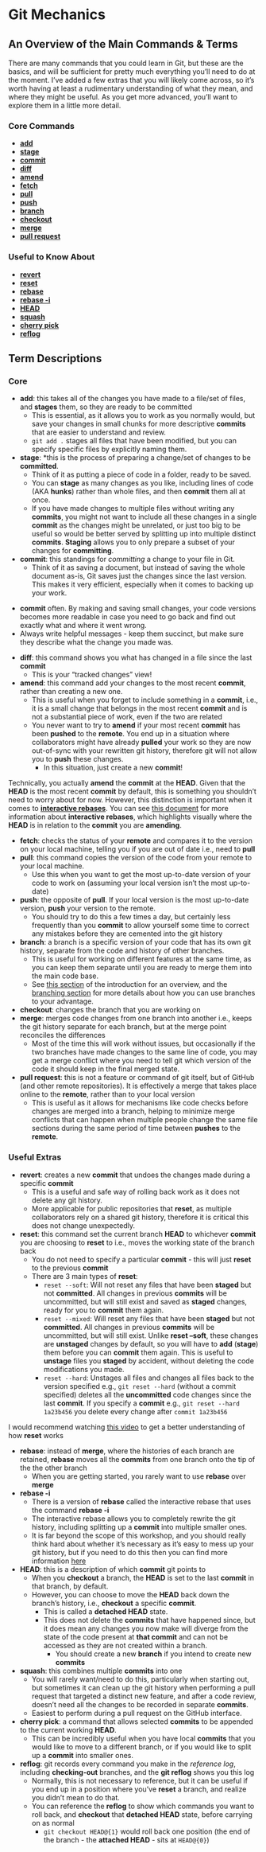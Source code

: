 # Git Mechanics
## An Overview of the Main Commands & Terms

There are many commands that you could learn in Git, but these are the basics, and will be sufficient for pretty much everything you'll need to do at the moment.
I've added a few extras that you will likely come across, so it's worth having at least a rudimentary understanding of what they mean, and where they might be useful.
As you get more advanced, you'll want to explore them in a little more detail.

### Core Commands

<div class="box">
- [**add**](#add)
- [**stage**](#stage)
- [**commit**](#commit)
- [**diff**](#diff)
- [**amend**](#amend)
- [**fetch**](#fetch)
- [**pull**](#pull)
- [**push**](#push)
- [**branch**](#branch)
- [**checkout**](#checkout)
- [**merge**](#merge)
- [**pull request**](#pull-request)
</div>

### Useful to Know About
<div class="box">
- [**revert**](#revert)
- [**reset**](#reset)
- [**rebase**](#rebase)
- [**rebase -i**](#rebase-i)
- [**HEAD**](#head)
- [**squash**](#squash)
- [**cherry pick**](#cherry-pick)
- [**reflog**](#reflog)
</div>

## Term Descriptions
### Core

- <span id="add">**add**</span>: this takes all of the changes you have made to a file/set of files, and **stages** them, so they are ready to be committed
    - This is essential, as it allows you to work as you normally would, but save your changes in small chunks for more descriptive **commits** that are easier to understand and review.
    - `git add .` stages all files that have been modified, but you can specify specific files by explicitly naming them.
- <span id="stage">**stage**</span>: *this is the process of preparing a change/set of changes to be **committed**.
    - Think of it as putting a piece of code in a folder, ready to be saved.
    - You can **stage** as many changes as you like, including lines of code (AKA **hunks**) rather than whole files, and then **commit** them all at once.
    - If you have made changes to multiple files without writing any **commits**, you might not want to include all these changes in a single **commit** as the changes might be unrelated, or just too big to be useful so would be better served by splitting up into multiple distinct **commits**. **Staging** allows you to only prepare a subset of your changes for **committing**.
- <span id="commit">**commit**</span>: this standings for *committing* a change to your file in Git.
    - Think of it as saving a document, but instead of saving the whole document as-is, Git saves just the changes since the last version. This makes it very efficient, especially when it comes to backing up your work.

::: {.callout-important}

- **commit** often. By making and saving small changes, your code versions becomes more readable in case you need to go back and find out exactly what and where it went wrong.
-  Always write helpful messages - keep them succinct, but make sure they describe what the change you made was.

:::

- <span id="diff">**diff**</span>: this command shows you what has changed in a file since the last **commit**
    - This is your "tracked changes" view!
- <span id="amend">**amend**</span>: this command add your changes to the most recent **commit**, rather than creating a new one.
    - This is useful when you forget to include something in a **commit**, i.e., it is a small change that belongs in the most recent **commit** and is not a substantial piece of work, even if the two are related
    - You never want to try to **amend** if your most recent **commit** has been **pushed** to the **remote**. You end up in a situation where collaborators might have already **pulled** your work so they are now out-of-sync with your rewritten git history, therefore git will not allow you to **push** these changes.
        - In this situation, just create a new **commit**!

::: {.callout-note}

Technically, you actually **amend** the **commit** at the **HEAD**.
Given that the **HEAD** is the most recent **commit** by default, this is something you shouldn't need to worry about for now.
However, this distinction is important when it comes to [**interactive rebases**](#rebase-i).
You can see [this document](https://github.com/jesseduffield/lazygit/wiki/Interactive-Rebasing#step-2-1) for more information about **interactive rebases**, which highlights visually where the **HEAD** is in relation to the **commit** you are **amending**.

:::

- <span id="fetch">**fetch**</span>: checks the status of your **remote** and compares it to the version on your local machine, telling you if you are out of date i.e., need to **pull**
- <span id="pull">**pull**</span>: this command copies the version of the code from your remote to your local machine.
    - Use this when you want to get the most up-to-date version of your code to work on (assuming your local version isn't the most up-to-date)
- <span id="push">**push**</span>: the opposite of **pull**. If your local version is the most up-to-date version, **push** your version to the remote.
    - You should try to do this a few times a day, but certainly less frequently than you **commit** to allow yourself some time to correct any mistakes before they are cemented into the git history
- <span id="branch">**branch**</span>: a branch is a specific version of your code that has its own git history, separate from the code and history of other branches.
    - This is useful for working on different features at the same time, as you can keep them separate until you are ready to merge them into the main code base.
    - See [this section](how-git-works.qmd#branches) of the introduction for an overview, and the [branching section](branching-strategies.qmd) for more details about how you can use branches to your advantage.
- <span id="checkout">**checkout**</span>: changes the branch that you are working on
- <span id="merge">**merge**</span>: merges code changes from one branch into another i.e., keeps the git history separate for each branch, but at the merge point reconciles the differences
    - Most of the time this will work without issues, but occasionally if the two branches have made changes to the same line of code, you may get a merge conflict where you need to tell git which version of the code it should keep in the final merged state.
- <span id="pull-request">**pull request**</span>: this is not a feature or command of git itself, but of GitHub (and other remote repositories). It is effectively a merge that takes place online to the **remote**, rather than to your local version
    - This is useful as it allows for mechanisms like code checks before changes are merged into a branch, helping to minimize merge conflicts that can happen when multiple people change the same file sections during the same period of time between **pushes** to the **remote**.

### Useful Extras

- <span id="revert">**revert**</span>: creates a new **commit** that undoes the changes made during a specific **commit**
    - This is a useful and safe way of rolling back work as it does not delete any git history.
    - More applicable for public repositories that **reset**, as multiple collaborators rely on a shared git history, therefore it is critical this does not change unexpectedly.
- <span id="reset">**reset**</span>: this command set the current branch **HEAD** to whichever **commit** you are choosing to **reset** to i.e., moves the working state of the branch back
    - You do not need to specify a particular **commit** - this will just **reset** to the previous **commit**
    - There are 3 main types of **reset**:
        - `reset --soft`: Will not reset any files that have been **staged** but not **committed**. All changes in previous **commits** will be uncommitted, but will still exist and saved as **staged** changes, ready for you to **commit** them again.
        - `reset --mixed`: Will reset any files that have been **staged** but not **committed**. All changes in previous **commits** will be uncommitted, but will still exist. Unlike **reset --soft**, these changes are **unstaged** changes by default, so you will have to **add** (**stage**) them before you can **commit** them again. This is useful to **unstage** files you **staged** by accident, without deleting the code modifications you made.
        - `reset --hard`: Unstages all files and changes all files back to the version specified e.g., `git reset --hard` (without a commit specified) deletes all the **uncommitted** code changes since the last **commit**. If you specify a **commit** e.g., `git reset --hard 1a23b456` you delete every change after `commit 1a23b456`

::: {.callout-tip}

I would recommend watching [this video](https://www.youtube.com/watch?v=s1idhUiCk38) to get a better understanding of how **reset** works

:::

- <span id="rebase">**rebase**</span>: instead of **merge**, where the histories of each branch are retained, **rebase** moves all the **commits** from one branch onto the tip of the the other branch
    - When you are getting started, you rarely want to use **rebase** over **merge**
- <span id="rebase-i">**rebase -i**</span>
    - There is a version of **rebase** called the interactive rebase that uses the command **rebase -i**
    - The interactive rebase allows you to completely rewrite the git history, including splitting up a **commit** into multiple smaller ones.
    - It is far beyond the scope of this workshop, and you should really think hard about whether it's necessary as it's easy to mess up your git history, but if you need to do this then you can find more information [here](https://git-scm.com/book/en/v2/Git-Tools-Rewriting-History)
- <span id="HEAD">**HEAD**</span>: this is a description of which **commit** git points to
    - When you **checkout** a branch, the **HEAD** is set to the last **commit** in that branch, by default.
    - However, you can choose to move the **HEAD** back down the branch's history, i.e., **checkout** a specific **commit**.
        - This is called a **detached HEAD** state.
        - This does not delete the **commits** that have happened since, but it does mean any changes you now make will diverge from the state of the code present at **that commit** and can not be accessed as they are not created within a branch.
            - You should create a new **branch** if you intend to create new **commits**
- <span id="squash">**squash**</span>: this combines multiple **commits** into one
    - You will rarely want/need to do this, particularly when starting out, but sometimes it can clean up the git history when performing a pull request that targeted a distinct new feature, and after a code review, doesn't need all the changes to be recorded in separate **commits**.
    - Easiest to perform during a pull request on the GitHub interface.
- <span id="cherry-pick">**cherry pick**</span>: a command that allows selected **commits** to be appended to the current working **HEAD**.
    - This can be incredibly useful when you have local **commits** that you would like to move to a different branch, or if you would like to split up a **commit** into smaller ones.
- <span id="reflog">**reflog**</span>: git records every command you make in the *reference log*, including **checking-out** branches, and the **git reflog** shows you this log
    - Normally, this is not necessary to reference, but it can be useful if you end up in a position where you've **reset** a branch, and realize you didn't mean to do that.
    - You can reference the **reflog** to show which commands you want to roll back, and **checkout** that **detached HEAD** state, before carrying on as normal
        - `git checkout HEAD@{1}` would roll back one position (the end of the branch - the **attached HEAD** - sits at `HEAD@{0}`)